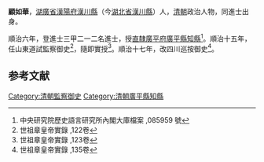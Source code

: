 '''顧如華'''，[[湖廣省|湖廣省]][[漢陽府|漢陽府]][[漢川縣|漢川縣]]（今[[湖北省|湖北省]][[漢川縣|漢川縣]]）人，[[清朝|清朝]]政治人物，同進士出身。

順治六年，登進士三甲二一二名進士，授[[直隸|直隸]][[廣平府|廣平府]][[廣平縣|廣平縣]][[知縣|知縣]]<ref>中央研究院歷史語言研究所內閣大庫檔案 ,085959 號</ref>。順治十五年，任山東道試監察御史<ref>世祖章皇帝實錄 ,122卷</ref>，隨即實授<ref>世祖章皇帝實錄 ,123卷</ref>。順治十七年，改四川巡按御史<ref>世祖章皇帝實錄 ,135卷</ref>。

==参考文献==
{{reflist}}
{{清朝人物小作品}}
{{順治六年己丑科殿試金榜}}
{{DEFAULTSORT:Gu顧}}
[[Category:清朝監察御史|Category:清朝監察御史]]
[[Category:清朝廣平縣知縣|Category:清朝廣平縣知縣]]